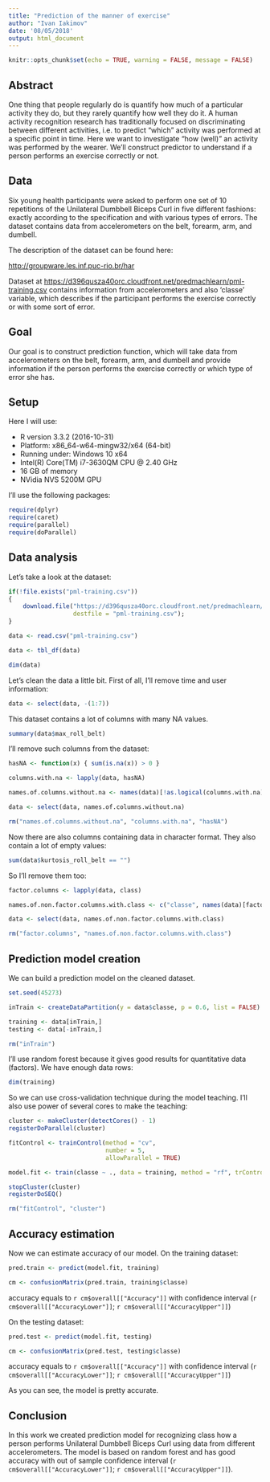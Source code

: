 ```yaml
---
title: "Prediction of the manner of exercise"
author: "Ivan Iakimov"
date: '08/05/2018'
output: html_document
---
```


```r
knitr::opts_chunk$set(echo = TRUE, warning = FALSE, message = FALSE)
```

## Abstract

One thing that people regularly do is quantify how much of a particular activity they do, but they rarely quantify how well they do it. A human activity recognition research has traditionally focused on discriminating between different activities, i.e. to predict "which" activity was performed at a specific point in time. Here we want to investigate "how (well)" an activity was performed by the wearer. We'll construct predictor to understand if a person performs an exercise correctly or not.

## Data

Six young health participants were asked to perform one set of 10 repetitions of the Unilateral Dumbbell Biceps Curl in five different fashions: exactly according to the specification and with various types of errors. The dataset contains data from accelerometers on the belt, forearm, arm, and dumbell.

The description of the dataset can be found here:

[http://groupware.les.inf.puc-rio.br/har](http://groupware.les.inf.puc-rio.br/har)

Dataset at [https://d396qusza40orc.cloudfront.net/predmachlearn/pml-training.csv](https://d396qusza40orc.cloudfront.net/predmachlearn/pml-training.csv) contains information from accelerometers and also 'classe' variable, which describes if the participant performs the exercise correctly or with some sort of error.

## Goal

Our goal is to construct prediction function, which will take data from accelerometers on the belt, forearm, arm, and dumbell and provide information if the person performs the exercise correctly or which type of error she has.

## Setup

Here I will use:   

- R version 3.3.2 (2016-10-31)  
- Platform: x86_64-w64-mingw32/x64 (64-bit)  
- Running under: Windows 10 x64  
- Intel(R) Core(TM) i7-3630QM CPU @ 2.40 GHz  
- 16 GB of memory  
- NVidia NVS 5200M GPU  

I'll use the following packages:

```r
require(dplyr)
require(caret)
require(parallel)
require(doParallel)
```

## Data analysis

Let's take a look at the dataset:

```r
if(!file.exists("pml-training.csv"))
{
    download.file("https://d396qusza40orc.cloudfront.net/predmachlearn/pml-training.csv", 
                  destfile = "pml-training.csv");
}

data <- read.csv("pml-training.csv")

data <- tbl_df(data)

dim(data)
```

Let's clean the data a little bit. First of all, I'll remove time and user information:

```r
data <- select(data, -(1:7))
```

This dataset contains a lot of columns with many NA values. 

```r
summary(data$max_roll_belt)
```

I'll remove such columns from the dataset:

```r
hasNA <- function(x) { sum(is.na(x)) > 0 }

columns.with.na <- lapply(data, hasNA)

names.of.columns.without.na <- names(data)[!as.logical(columns.with.na)]

data <- select(data, names.of.columns.without.na)

rm("names.of.columns.without.na", "columns.with.na", "hasNA")
```

Now there are also columns containing data in character format. They also contain a lot of empty values:

```r
sum(data$kurtosis_roll_belt == "")
```

So I'll remove them too:

```r
factor.columns <- lapply(data, class)

names.of.non.factor.columns.with.class <- c("classe", names(data)[factor.columns != "factor"])

data <- select(data, names.of.non.factor.columns.with.class)

rm("factor.columns", "names.of.non.factor.columns.with.class")
```

## Prediction model creation

We can build a prediction model on the cleaned dataset.

```r
set.seed(45273)

inTrain <- createDataPartition(y = data$classe, p = 0.6, list = FALSE)

training <- data[inTrain,]
testing <- data[-inTrain,]

rm("inTrain")
```

I'll use random forest because it gives good results for quantitative data (factors). We have enough data rows:

```r
dim(training)
```

So we can use cross-validation technique during the model teaching. I'll also use power of several cores to make the teaching:

```r
cluster <- makeCluster(detectCores() - 1)
registerDoParallel(cluster)

fitControl <- trainControl(method = "cv",
                           number = 5,
                           allowParallel = TRUE)

model.fit <- train(classe ~ ., data = training, method = "rf", trControl = fitControl)

stopCluster(cluster)
registerDoSEQ()

rm("fitControl", "cluster")
```

## Accuracy estimation

Now we can estimate accuracy of our model. On the training dataset:

```r
pred.train <- predict(model.fit, training)

cm <- confusionMatrix(pred.train, training$classe)
```

accuracy equals to `r cm$overall[["Accuracy"]]` with confidence interval (`r cm$overall[["AccuracyLower"]]`; `r cm$overall[["AccuracyUpper"]]`)

On the testing dataset:

```r
pred.test <- predict(model.fit, testing)

cm <- confusionMatrix(pred.test, testing$classe)
```

accuracy equals to `r cm$overall[["Accuracy"]]` with confidence interval (`r cm$overall[["AccuracyLower"]]`; `r cm$overall[["AccuracyUpper"]]`)

As you can see, the model is pretty accurate.

## Conclusion

In this work we created prediction model for recognizing class how a person performs Unilateral Dumbbell Biceps Curl using data from different accelerometers. The model is based on random forest and has good accuracy with out of sample confidence interval (`r cm$overall[["AccuracyLower"]]`; `r cm$overall[["AccuracyUpper"]]`).